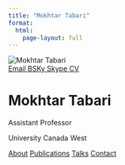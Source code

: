 ```yaml
---
title: "Mokhtar Tabari"
format:
  html:
    page-layout: full
---
```


```{=html}
<div class="hero-section">
<div class="hero-container">
  <div class="top-section">
    <div class="profile-section">
      <img src="img/profile.png" alt="Mokhtar Tabari" class="profile-image">
      <div class="social-links">
        <a href="mailto:mokhtar.tabari@ucanwest.ca" class="social-button">
          <i class="fas fa-envelope"></i> Email
        </a>
        <a href="https://bsky.app/profile/mokhtartabari.bsky.social" target="_blank" class="social-button">
          <i class="fas fa-globe"></i> BSKy
        </a>
        <a href="skype:mokhtar.tabari?call" class="social-button">
          <i class="fab fa-skype"></i> Skype
        </a>
        <a href="files/cv.pdf" target="_blank" class="social-button">
          <i class="ai ai-cv"></i> CV
        </a>
      </div>
    </div>
    <div class="info-section">
      <h1 class="name-title">Mokhtar Tabari</h1>
      <p class="position">Assistant Professor</p>
      <p class="affiliation">University Canada West</p>

      <div class="nav-links">
        <a href="about.qmd" class="nav-button primary">About</a>
        <a href="publications.qmd" class="nav-button">Publications</a>
        <a href="talks.qmd" class="nav-button">Talks</a>
        <a href="contact.qmd" class="nav-button">Contact</a>
      </div>
    </div>
  </div>
</div>
</div>
```
